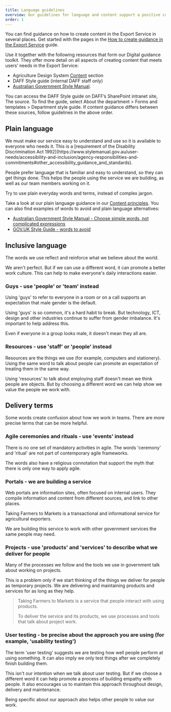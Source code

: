 ```yaml
---
title: Language guidelines
overview: Our guidelines for language and content support a positive culture and user experience. They make it easier for everyone to understand what we are do and how to use the Export Service.
order: 1
---
```


You can find guidance on how to create content in the Export Service in several places. Get started with the pages in the [How to create guidance in the Export Service](https://design-system.agriculture.gov.au/guides/how-to-write-guidance) guide.

Use it together with the following resources that form our Digital guidance toolkit. They offer more detail on all aspects of creating content that meets users’ needs in the Export Service:

- Agriculture Design System [Content](https://design-system.agriculture.gov.au/content) section
- DAFF Style guide (internal DAFF staff only)
- [Australian Government Style Manual](https://www.stylemanual.gov.au/).

You can access the DAFF Style guide on DAFF’s SharePoint intranet site, The source. To find the guide, select About the department > Forms and templates > Department style guide. If content guidance differs between these sources, follow guidelines in the above order.

## Plain language

<PageAlert tone="warning">
	We must make our service easy to understand and use so it is available to
	everyone who needs it. This is a [requirement of the Disability Discrimination
	Act
	1992](https://www.stylemanual.gov.au/user-needs/accessibility-and-inclusion/agency-responsibilities-and-commitments#other_accessibility_guidance_and_standards).
</PageAlert>

People prefer language that is familiar and easy to understand, so they can get things done. This helps the people using the service we are building, as well as our team members working on it.

Try to use plain everyday words and terms, instead of complex jargon.

Take a look at our plain language guidance in our [Content principles](https://design-system.agriculture.gov.au/content/content-principles). You can also find examples of words to avoid and plain language alternatives:

- [Australian Government Style Manual - Choose simple words, not complicated expressions](https://www.stylemanual.gov.au/writing-and-designing-content/clear-language-and-writing-style/plain-language-and-word-choice#choose_simple_words_not_complicated_expressions)
- [GOV.UK Style Guide - words to avoid](https://www.gov.uk/guidance/style-guide/a-to-z-of-gov-uk-style#words-to-avoid)

## Inclusive language

The words we use reflect and reinforce what we believe about the world.

We aren't perfect. But if we can use a different word, it can promote a better work culture. This can help to make everyone's daily interactions easier.

### Guys - use 'people' or 'team' instead

Using 'guys' to refer to everyone in a room or on a call supports an expectation that male gender is the default.

Using 'guys' is so common, it's a hard habit to break. But technology, ICT, design and other industries continue to suffer from gender imbalance. It's important to help address this.

Even if everyone in a group looks male, it doesn't mean they all are.

### Resources - use 'staff' or 'people' instead

Resources are the things we use (for example, computers and stationery). Using the same word to talk about people can promote an expectation of treating them in the same way.

Using 'resources' to talk about employing staff doesn't mean we think people are objects. But by choosing a different word we can help show we value the people we work with.

## Delivery terms

Some words create confusion about how we work in teams. There are more precise terms that can be more helpful.

### Agile ceremonies and rituals - use 'events' instead

There is no one set of mandatory activities in agile. The words 'ceremony' and 'ritual' are not part of contemporary agile frameworks.

The words also have a religious connotation that support the myth that there is only one way to apply agile.

### Portals - we are building a service

Web portals are information sites, often focused on internal users. They compile information and content from different sources, and link to other places.

Taking Farmers to Markets is a transactional and informational service for agricultural exporters.

We are building this service to work with other government services the same people may need.

### Projects - use 'products' and 'services' to describe what we deliver for people

Many of the processes we follow and the tools we use in government talk about working on projects.

This is a problem only if we start thinking of the things we deliver for people as temporary projects. We are delivering and maintaining products and services for as long as they help.

> Taking Farmers to Markets is a service that people interact with using products.
>
> To deliver the service and its products, we use processes and tools that talk about project work.

### User testing - be precise about the approach you are using (for example, 'usability testing')

The term 'user testing' suggests we are testing how well people perform at using something. It can also imply we only test things after we completely finish building them.

This isn't our intention when we talk about user testing. But if we choose a different word it can help promote a process of building empathy with people. It also encourages us to maintain this approach throughout design, delivery and maintenance.

Being specific about our approach also helps other people to value our work.
